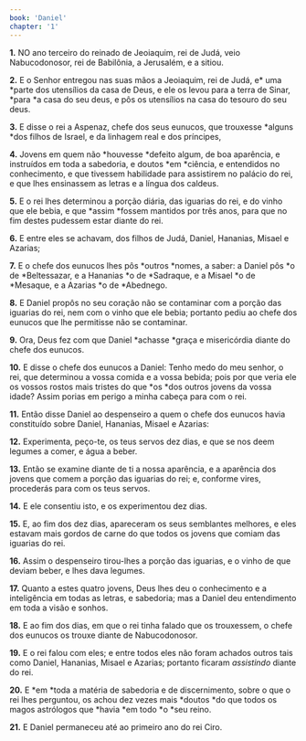 ```yaml
---
book: 'Daniel'
chapter: '1'
---
```


**1.** NO ano terceiro do reinado de Jeoiaquim, rei de Judá, veio Nabucodonosor, rei de Babilônia, a Jerusalém, e a sitiou.

**2.** E o Senhor entregou nas suas mãos a Jeoiaquim, rei de Judá, e* uma *parte dos utensílios da casa de Deus, e ele os levou para a terra de Sinar, *para *a casa do seu deus, e pôs os utensílios na casa do tesouro do seu deus.

**3.** E disse o rei a Aspenaz, chefe dos seus eunucos, que trouxesse *alguns *dos filhos de Israel, e da linhagem real e dos príncipes,

**4.** Jovens em quem não *houvesse *defeito algum, de boa aparência, e instruídos em toda a sabedoria, e doutos *em *ciência, e entendidos no conhecimento, e que tivessem habilidade para assistirem no palácio do rei, e que lhes ensinassem as letras e a língua dos caldeus.

**5.** E o rei lhes determinou a porção diária, das iguarias do rei, e do vinho que ele bebia, e que *assim *fossem mantidos por três anos, para que no fim destes pudessem estar diante do rei.

**6.** E entre eles se achavam, dos filhos de Judá, Daniel, Hananias, Misael e Azarias;

**7.** E o chefe dos eunucos lhes pôs *outros *nomes, a saber: a Daniel pôs *o de *Beltessazar, e a Hananias *o de *Sadraque, e a Misael *o de *Mesaque, e a Azarias *o de *Abednego.

**8.** E Daniel propôs no seu coração não se contaminar com a porção das iguarias do rei, nem com o vinho que ele bebia; portanto pediu ao chefe dos eunucos que lhe permitisse não se contaminar.

**9.** Ora, Deus fez com que Daniel *achasse *graça e misericórdia diante do chefe dos eunucos.

**10.** E disse o chefe dos eunucos a Daniel: Tenho medo do meu senhor, o rei, que determinou a vossa comida e a vossa bebida; pois por que veria ele os vossos rostos mais tristes do que *os *dos outros jovens da vossa idade? Assim porias em perigo a minha cabeça para com o rei.

**11.** Então disse Daniel ao despenseiro a quem o chefe dos eunucos havia constituído sobre Daniel, Hananias, Misael e Azarias:

**12.** Experimenta, peço-te, os teus servos dez dias, e que se nos deem legumes a comer, e água a beber.

**13.** Então se examine diante de ti a nossa aparência, e a aparência dos jovens que comem a porção das iguarias do rei; e, conforme vires, procederás para com os teus servos.

**14.** E ele consentiu isto, e os experimentou dez dias.

**15.** E, ao fim dos dez dias, apareceram os seus semblantes melhores, e eles estavam mais gordos de carne do que todos os jovens que comiam das iguarias do rei.

**16.** Assim o despenseiro tirou-lhes a porção das iguarias, e o vinho de que deviam beber, e lhes dava legumes.

**17.** Quanto a estes quatro jovens, Deus lhes deu o conhecimento e a inteligência em todas as letras, e sabedoria; mas a Daniel deu entendimento em toda a visão e sonhos.

**18.** E ao fim dos dias, em que o rei tinha falado que os trouxessem, o chefe dos eunucos os trouxe diante de Nabucodonosor.

**19.** E o rei falou com eles; e entre todos eles não foram achados outros tais como Daniel, Hananias, Misael e Azarias; portanto ficaram *assistindo* diante do rei.

**20.** E *em *toda a matéria de sabedoria e de discernimento, sobre o que o rei lhes perguntou, os achou dez vezes mais *doutos *do que todos os magos astrólogos que *havia *em todo *o *seu reino.

**21.** E Daniel permaneceu até ao primeiro ano do rei Ciro.